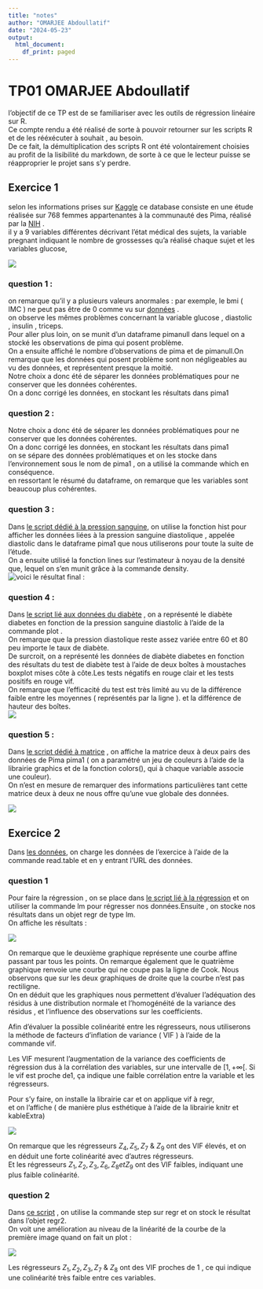 ```yaml
---
title: "notes"
author: "OMARJEE Abdoullatif"
date: "2024-05-23"
output:
  html_document:
    df_print: paged
---
```


# TP01 OMARJEE Abdoullatif

l'objectif de ce TP est de se familiariser avec les outils de régression linéaire sur R.\
Ce compte rendu a été réalisé de sorte à pouvoir retourner sur les scripts R et de les rééxécuter à souhait , au besoin.\
De ce fait, la démultiplication des scripts R ont été volontairement choisies au profit de la lisibilité du markdown, de sorte à ce que le lecteur puisse se réapproprier le projet sans s'y perdre.\

## Exercice 1

selon les informations prises sur [Kaggle](https://www.kaggle.com/datasets/uciml/pima-indians-diabetes-database) ce database consiste en une étude réalisée sur 768 femmes appartenantes à la communauté des Pima, réalisé par la [NIH](https://www.niddk.nih.gov/) .\
il y a 9 variables différentes décrivant l'état médical des sujets, la variable [pregnant]{.code} indiquant le nombre de grossesses qu'a réalisé chaque sujet et les variables [glucose]{.code},\

![](prez.jpg)

### question 1 :

on remarque qu'il y a plusieurs valeurs anormales : par exemple, le [bmi]{.code} ( IMC ) ne peut pas être de 0 comme vu sur [données](données.R) .\
on observe les mêmes problèmes concernant la variable [glucose]{.code} , [diastolic]{.code} , [insulin]{.code} , [triceps]{.code}.\
Pour aller plus loin, on se munit d'un dataframe [pimanull]{.code} dans lequel on a stocké les observations de [pima]{.code} qui posent problème.\
On a ensuite affiché le nombre d'observations de [pima]{.code} et de [pimanull]{.code}.On remarque que les données qui posent problème sont non négligeables au vu des données, et représentent presque la moitié.\
Notre choix a donc été de séparer les données problématiques pour ne conserver que les données cohérentes.\
On a donc corrigé les données, en stockant les résultats dans [pima1]{.code}\

### question 2 :

Notre choix a donc été de séparer les données problématiques pour ne conserver que les données cohérentes.\
On a donc corrigé les données, en stockant les résultats dans [pima1]{.code}\
on se sépare des données problématiques et on les stocke dans l'environnement sous le nom de [pima1]{.code} , on a utilisé la commande [which]{.code} en conséquence.\
en ressortant le résumé du dataframe, on remarque que les variables sont beaucoup plus cohérentes.

### question 3 :

Dans [le script dédié à la pression sanguine](pression_sanguine.R), on utilise la fonction [hist]{.code} pour afficher les données liées à la pression sanguine diastolique , appelée [diastolic]{.code} dans le dataframe [pima1]{.code} que nous utiliserons pour toute la suite de l'étude.\
On a ensuite utilisé la fonction [lines]{.code} sur l'estimateur à noyau de la densité que, lequel on s'en munit grâce à la commande [density]{.code}.\
![voici le résultat final :](hist_q3.png)

### question 4 :

Dans [le script lié aux données du diabète](diabète.R) , on a représenté le diabète [diabetes]{.code} en fonction de la pression sanguine [diastolic]{.code} à l'aide de la commande [plot]{.code} .\
On remarque que la pression diastolique reste assez variée entre $60$ et $80$ peu importe le taux de diabète.\
De surcroit, on a représenté les données de diabète [diabetes]{.code} en fonction des résultats du test de diabète [test]{.code} à l'aide de deux boîtes à moustaches [boxplot]{.code} mises côte à côte.Les tests négatifs en rouge clair et les tests positifs en rouge vif.\
On remarque que l'efficacité du test est très limité au vu de la différence faible entre les moyennes ( représentés par la ligne ). et la différence de hauteur des boîtes.\
![](diabete.png)

### question 5 :

Dans [le script dédié à matrice](matrice.R) , on affiche la matrice deux à deux [pairs]{.code} des données de Pima [pima1]{.code} ( on a paramétré un jeu de couleurs à l'aide de la librairie [graphics]{.code} et de la fonction [colors()]{.code}, qui à chaque variable associe une couleur).\
On n'est en mesure de remarquer des informations particulières tant cette matrice deux à deux ne nous offre qu'une vue globale des données.

![](matrice.png)

## Exercice 2

Dans [les données](données.R), on charge les données de l'exercice à l'aide de la commande [read.table]{.code} et en y entrant l'URL des données.\

### question 1

Pour faire la régression , on se place dans [le script lié à la régression](Reg.R) et on utiliser la commande [lm]{.code} pour régresser nos données.Ensuite , on stocke nos résultats dans un objet [regr]{.code} de type [lm]{.code}.\
On affiche les résultats :\

![](regr1.png)

On remarque que le deuxième graphique représente une courbe affine passant par tous les points. On remarque également que le quatrième graphique renvoie une courbe qui ne coupe pas la ligne de Cook. Nous observons que sur les deux graphiques de droite que la courbe n'est pas rectiligne.\
On en déduit que les graphiques nous permettent d'évaluer l'adéquation des résidus à une distribution normale et l'homogénéité de la variance des résidus , et l'influence des observations sur les coefficients.\

Afin d'évaluer la possible colinéarité entre les régresseurs, nous utiliserons la méthode de facteurs d'inflation de variance ( VIF ) à l'aide de la commande [vif]{.code}.\

Les VIF mesurent l'augmentation de la variance des coefficients de régression dus à la corrélation des variables, sur une intervalle de $[1,+\infty[$. Si le vif est proche de$1$, ça indique une faible corrélation entre la variable et les régresseurs.\

Pour s'y faire, on installe la librairie [car]{.code} et on applique [vif]{.code} à [regr]{.code},\
et on l'affiche ( de manière plus esthétique à l'aide de la librairie [knitr]{.code} et [kableExtra]{.code})

![](regr.png)

On remarque que les régresseurs $Z_4,Z_5,Z_7~\&~Z_9$ ont des VIF élevés, et on en déduit une forte colinéarité avec d'autres régresseurs.\
Et les régresseurs $Z_1,Z_2,Z_3,Z_6,Z_8 et Z_9$ ont des VIF faibles, indiquant une plus faible colinéarité.

### question 2

Dans [ce script](Regwstep.R) , on utilise la commande [step]{.code} sur [regr]{.code} et on stock le résultat dans l'objet [regr2]{.code}.\
On voit une amélioration au niveau de la linéarité de la courbe de la première image quand on fait un [plot]{.code} :\

![](regr2.png)

Les régresseurs $Z_1,Z_2,Z_3,Z_7~\&~Z_8$ ont des VIF proches de $1$ , ce qui indique une colinéarité très faible entre ces variables.
